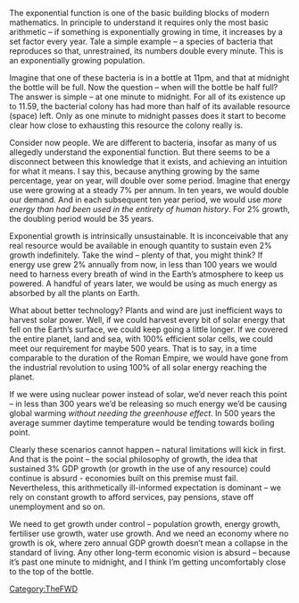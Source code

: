 {{TheFWD header}}{{DISPLAYTITLE:85. Collapsarithmetic - Chris Malins}}
The exponential function is one of the basic building blocks of modern mathematics. In principle to understand it requires only the most basic arithmetic – if something is exponentially growing in time, it increases by a set factor every year. Tale a simple example – a species of bacteria that reproduces so that, unrestrained, its numbers double every minute. This is an exponentially growing population. 

Imagine that one of these bacteria is in a bottle at 11pm, and that at midnight the bottle will be full. Now the question – when will the bottle be half full? The answer is simple – at one minute to midnight. For all of its existence up to 11.59, the bacterial colony has had more than half of its available resource (space) left. Only as one minute to midnight passes does it start to become clear how close to exhausting this resource the colony really is. 

Consider now people. We are different to bacteria, insofar as many of us allegedly understand the exponential function. But there seems to be a disconnect between this knowledge that it exists, and achieving an intuition for what it means. I say this, because anything growing by the same percentage, year on year, will double over some period. Imagine that energy use were growing at a steady 7% per annum. In ten years, we would double our demand. And in each subsequent ten year period, we would use ''more energy than had been used in the entirety of human history''. For 2% growth, the doubling period would be 35 years.

Exponential growth is intrinsically unsustainable. It is inconceivable that any real resource would be available in enough quantity to sustain even 2% growth indefinitely. Take the wind – plenty of that, you might think? If energy use grew 2% annually from now, in less than 100 years we would need to harness every breath of wind in the Earth’s atmosphere to keep us powered. A handful of years later, we would be using as much energy as absorbed by all the plants on Earth. 

What about better technology? Plants and wind are just inefficient ways to harvest solar power. Well, if we could harvest every bit of solar energy that fell on the Earth’s surface, we could keep going a little longer. If we covered the entire planet, land and sea, with 100% efficient solar cells, we could meet our requirement for maybe 500 years. That is to say, in a time comparable to the duration of the Roman Empire, we would have gone from the industrial revolution to using 100% of all solar energy reaching the planet. 

If we were using nuclear power instead of solar, we’d never reach this point – in less than 300 years we’d be releasing so much energy we’d be causing global warming ''without needing the greenhouse effect''. In 500 years the average summer daytime temperature would be tending towards boiling point. 

Clearly these scenarios cannot happen – natural limitations will kick in first. And that is the point – the social philosophy of growth, the idea that sustained 3% GDP growth (or growth in the use of any resource) could continue is absurd - economies built on this premise must fail. Nevertheless, this arithmetically ill-informed expectation is dominant – we rely on constant growth to afford services, pay pensions, stave off unemployment and so on. 

We need to get growth under control – population growth, energy growth, fertiliser use growth, water use growth. And we need an economy where no growth is ok, where zero annual GDP growth doesn’t mean a collapse in the standard of living. Any other long-term economic vision is absurd – because it’s past one minute to midnight, and I think I’m getting uncomfortably close to the top of the bottle.

{{TheFWD references}}

[[Category:TheFWD]]